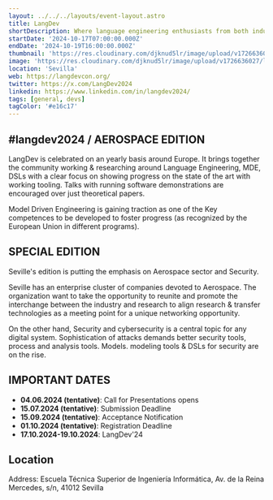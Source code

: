 ```yaml
---
layout: ../../../layouts/event-layout.astro
title: LangDev
shortDescription: Where language engineering enthusiasts from both industry and academia come together to discuss the state of the art & state of the practice of language engineering.
startDate: '2024-10-17T07:00:00.000Z'
endDate: '2024-10-19T16:00:00.000Z'
thumbnail: 'https://res.cloudinary.com/djknud5lr/image/upload/v1726636027/langdev-2024_pcfflz.webp'
image: 'https://res.cloudinary.com/djknud5lr/image/upload/v1726636027/langdev-2024_pcfflz.webp'
location: 'Sevilla'
web: https://langdevcon.org/
twitter: https://x.com/LangDev2024
linkedin: https://www.linkedin.com/in/langdev2024/
tags: [general, devs]
tagColor: '#e16c17'
---
```



## #langdev2024 / AEROSPACE EDITION

LangDev is celebrated on an yearly basis around Europe. It brings together the community working & researching around Language Engineering, MDE, DSLs with a clear focus on showing progress on the state of the art with working tooling. Talks with running software demonstrations are encouraged over just theoretical papers.

Model Driven Engineering is gaining traction as one of the Key competences to be developed to foster progress (as recognized by the European Union in different programs).

## SPECIAL EDITION

Seville's edition is putting the emphasis on Aerospace sector and Security.

Seville has an enterprise cluster of companies devoted to Aerospace. The organization want to take the opportunity to reunite and promote the interchange between the industry and research to align research & transfer technologies as a meeting point for a unique networking opportunity.

On the other hand, Security and cybersecurity is a central topic for any digital system. Sophistication of attacks demands better security tools, process and analysis tools. Models. modeling tools & DSLs for security are on the rise.

## IMPORTANT DATES

- **04.06.2024 (tentative)**: Call for Presentations opens
- **15.07.2024 (tentative)**: Submission Deadline
- **15.09.2024 (tentative)**: Acceptance Notification
- **01.10.2024 (tentative)**: Registration Deadline
- **17.10.2024-19.10.2024**: LangDev'24

## Location

Address: Escuela Técnica Superior de Ingeniería Informática, Av. de la Reina Mercedes, s/n, 41012 Sevilla

<GoogleMap
  src="https://www.google.com/maps/embed?pb=!1m14!1m8!1m3!1d3171.336752093091!2d-5.987109!3d37.358208!3m2!1i1024!2i768!4f13.1!3m3!1m2!1s0xd126dd4a3055555%3A0x29c3f634f8a021b8!2sEscuela%20T%C3%A9cnica%20Superior%20de%20Ingenier%C3%ADa%20Inform%C3%A1tica!5e0!3m2!1ses!2ses!4v1726635786645!5m2!1ses!2ses"
  ariaLabel="Escuela Técnica Superior de Ingeniería Informática, Av. de la Reina Mercedes, s/n, 41012 Sevilla"
/>
